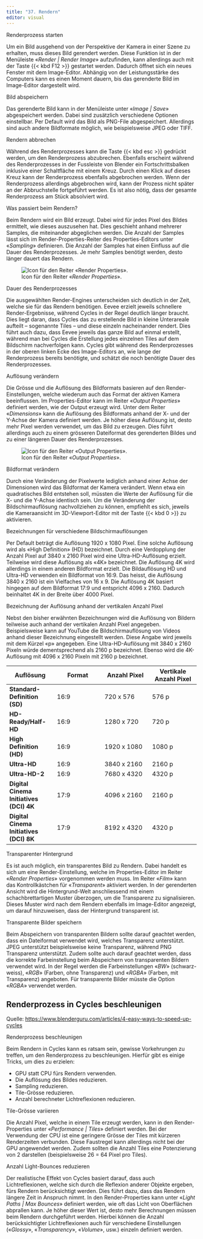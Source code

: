 ```yaml
---
title: "37. Rendern"
editor: visual
---
```


::: column-margin
Renderprozess starten
:::

Um ein Bild ausgehend von der Perspektive der Kamera in einer Szene zu erhalten, muss dieses Bild gerendert werden. Diese Funktion ist in der Menüleiste «*Render \| Render Image*» aufzufinden, kann allerdings auch mit der Taste {{< kbd F12 >}} gestartet werden. Dadurch öffnet sich ein neues Fenster mit dem Image-Editor. Abhängig von der Leistungsstärke des Computers kann es einen Moment dauern, bis das gerenderte Bild im Image-Editor dargestellt wird.

::: column-margin
Bild abspeichern
:::

Das gerenderte Bild kann in der Menüleiste unter «*Image \| Save*» abgespeichert werden. Dabei sind zusätzlich verschiedene Optionen einstellbar. Per Default wird das Bild als PNG-File abgespeichert. Allerdings sind auch andere Bildformate möglich, wie beispielsweise JPEG oder TIFF.

::: column-margin
Rendern abbrechen
:::

Während des Renderprozesses kann die Taste {{< kbd esc >}} gedrückt werden, um den Renderprozess abzubrechen. Ebenfalls erscheint während des Renderprozesses in der Fussleiste von Blender ein Fortschrittsbalken inklusive einer Schaltfläche mit einem Kreuz. Durch einen Klick auf dieses Kreuz kann der Renderprozess ebenfalls abgebrochen werden. Wenn der Renderprozess allerdings abgebrochen wird, kann der Prozess nicht später an der Abbruchstelle fortgeführt werden. Es ist also nötig, dass der gesamte Renderprozess am Stück absolviert wird.

::: column-margin
Was passiert beim Rendern?
:::

Beim Rendern wird ein Bild erzeugt. Dabei wird für jedes Pixel des Bildes ermittelt, wie dieses auszusehen hat. Dies geschieht anhand mehrerer Samples, die miteinander abgeglichen werden. Die Anzahl der Samples lässt sich im Render-Properties-Reiter des Properties-Editors unter «*Sampling*» definieren. Die Anzahl der Samples hat einen Einfluss auf die Dauer des Renderprozesses. Je mehr Samples benötigt werden, desto länger dauert das Rendern.

![Icon für den Reiter «*Render Properties*».](Images/Chapter_37/37_1_Render_Properties.png){#fig-1_1 fig-align="left"}

::: column-margin
Dauer des Renderprozesses
:::

Die ausgewählten Render-Engines unterscheiden sich deutlich in der Zeit, welche sie für das Rendern benötigen. Eevee erzielt jeweils schnellere Render-Ergebnisse, während Cycles in der Regel deutlich länger braucht. Dies liegt daran, dass Cycles das zu erstellende Bild in kleine Unterareale aufteilt – sogenannte Tiles – und diese einzeln nacheinander rendert. Dies führt auch dazu, dass Eevee jeweils das ganze Bild auf einmal erstellt, während man bei Cycles die Erstellung jedes einzelnen Tiles auf dem Bildschirm nachverfolgen kann. Cycles gibt während des Renderprozesses in der oberen linken Ecke des Image-Editors an, wie lange der Renderprozess bereits benötigte, und schätzt die noch benötigte Dauer des Renderprozesses.

::: column-margin
Auflösung verändern
:::

Die Grösse und die Auflösung des Bildformats basieren auf den Render-Einstellungen, welche wiederum auch das Format der aktiven Kamera beeinflussen. Im Properties-Editor kann im Reiter «*Output Properties*» definiert werden, wie der Output erzeugt wird. Unter dem Reiter «*Dimensions*» kann die Auflösung des Bildformats anhand der X- und der Y-Achse der Kamera definiert werden. Je höher diese Auflösung ist, desto mehr Pixel werden verwendet, um das Bild zu erzeugen. Dies führt allerdings auch zu einem grösseren Dateiformat des gerenderten Bildes und zu einer längeren Dauer des Renderprozesses.

![Icon für den Reiter «*Output Properties*».](Images/Chapter_37/37_2_Output_Properties.png){#fig-1_2 fig-align="left"}

::: column-margin
Bildformat verändern
:::

Durch eine Veränderung der Pixelwerte lediglich anhand einer Achse der Dimensionen wird das Bildformat der Kamera verändert. Wenn etwa ein quadratisches Bild entstehen soll, müssten die Werte der Auflösung für die X- und die Y-Achse identisch sein. Um die Veränderung der Bildschirmauflösung nachvollziehen zu können, empfiehlt es sich, jeweils die Kameraansicht im 3D-Viewport-Editor mit der Taste {{< kbd 0 >}} zu aktivieren.

::: column-margin
Bezeichnungen für verschiedene Bildschirmauflösungen
:::

Per Default beträgt die Auflösung 1920 x 1080 Pixel. Eine solche Auflösung wird als «High Definition» (HD) bezeichnet. Durch eine Verdopplung der Anzahl Pixel auf 3840 x 2160 Pixel wird eine Ultra-HD-Auflösung erzielt. Teilweise wird diese Auflösung als «4K» bezeichnet. Die Auflösung 4K wird allerdings in einem anderen Bildformat erzielt. Die Bildauflösung HD und Ultra-HD verwenden ein Bildformat von 16:9. Das heisst, die Auflösung 3840 x 2160 ist ein Vielfaches von 16 x 9. Die Auflösung 4K basiert hingegen auf dem Bildformat 17:9 und entspricht 4096 x 2160. Dadurch beinhaltet 4K in der Breite über 4000 Pixel.

::: column-margin
Bezeichnung der Auflösung anhand der vertikalen Anzahl Pixel
:::

Nebst den bisher erwähnten Bezeichnungen wird die Auflösung von Bildern teilweise auch anhand der vertikalen Anzahl Pixel angegeben. Beispielsweise kann auf YouTube die Bildschirmauflösung von Videos anhand dieser Bezeichnung eingestellt werden. Diese Angabe wird jeweils mit dem Kürzel «p» angegeben. Eine Ultra-HD-Auflösung mit 3840 x 2160 Pixeln würde dementsprechend als 2160 p bezeichnet. Ebenso wird die 4K-Auflösung mit 4096 x 2160 Pixeln mit 2160 p bezeichnet.

| Auflösung | Format | Anzahl Pixel | Vertikale Anzahl Pixel |
|------------------|------------------|------------------|------------------|
| **Standard-Definition (SD)** | 16:9 | 720 x 576 | 576 p |
| **HD-Ready/Half-HD** | 16:9 | 1280 x 720 | 720 p |
| **High Definition (HD)** | 16:9 | 1920 x 1080 | 1080 p |
| **Ultra-HD** | 16:9 | 3840 x 2160 | 2160 p |
| **Ultra-HD-2** | 16:9 | 7680 x 4320 | 4320 p |
| **Digital Cinema Initiatives (DCI) 4K** | 17:9 | 4096 x 2160 | 2160 p |
| **Digital Cinema Initiatives (DCI) 8K** | 17:9 | 8192 x 4320 | 4320 p |

::: column-margin
Transparenter Hintergrund
:::

Es ist auch möglich, ein transparentes Bild zu Rendern. Dabei handelt es sich um eine Render-Einstellung, welche im Properties-Editor im Reiter «*Render Properties*» vorgenommen werden muss. Im Reiter «*Film*» kann das Kontrollkästchen für «*Transparent*» aktiviert werden. In der gerenderten Ansicht wird die Hintergrund-Welt anschliessend mit einem schachbrettartigen Muster überzogen, um die Transparenz zu signalisieren. Dieses Muster wird nach dem Rendern ebenfalls im Image-Editor angezeigt, um darauf hinzuweisen, dass der Hintergrund transparent ist.

::: column-margin
Transparente Bilder speichern
:::

Beim Abspeichern von transparenten Bildern sollte darauf geachtet werden, dass ein Dateiformat verwendet wird, welches Transparenz unterstützt. JPEG unterstützt beispielsweise keine Transparenz, während PNG Transparenz unterstützt. Zudem sollte auch darauf geachtet werden, dass die korrekte Farbeinstellung beim Abspeichern von transparenten Bildern verwendet wird. In der Regel werden die Farbeinstellungen «*BW*» (schwarz-weiss), «*RGB*» (Farben, ohne Transparenz) und «*RGBA*» (Farben, mit Transparenz) angeboten. Für transparente Bilder müsste die Option «*RGBA*» verwendet werden.

## Renderprozess in Cycles beschleunigen

Quelle: <https://www.blenderguru.com/articles/4-easy-ways-to-speed-up-cycles>

::: column-margin
Renderprozess beschleunigen
:::

Beim Rendern in Cycles kann es ratsam sein, gewisse Vorkehrungen zu treffen, um den Renderprozess zu beschleunigen. Hierfür gibt es einige Tricks, um dies zu erzielen:

-   GPU statt CPU fürs Rendern verwenden.
-   Die Auflösung des Bildes reduzieren.
-   Sampling reduzieren.
-   Tile-Grösse reduzieren.
-   Anzahl berechneter Lichtreflexionen reduzieren.

::: column-margin
Tile-Grösse variieren
:::

Die Anzahl Pixel, welche in einem Tile erzeugt werden, kann in den Render-Properties unter «*Performance \| Tiles*» definiert werden. Bei der Verwendung der CPU ist eine geringere Grösse der Tiles mit kürzeren Renderzeiten verbunden. Diese Faustregel kann allerdings nicht bei der GPU angewendet werden. Zudem sollten die Anzahl Tiles eine Potenzierung von 2 darstellen (beispielsweise 26 = 64 Pixel pro Tiles).

::: column-margin
Anzahl Light-Bounces reduzieren
:::

Der realistische Effekt von Cycles basiert darauf, dass auch Lichtreflexionen, welche sich durch die Reflexion anderer Objekte ergeben, fürs Rendern berücksichtigt werden. Dies führt dazu, dass das Rendern längere Zeit in Anspruch nimmt. In den Render-Properties kann unter «*Light Paths \| Max Bounces*» definiert werden, wie oft das Licht von Oberflächen abprallen kann. Je höher dieser Wert ist, desto mehr Berechnungen müssen beim Rendern durchgeführt werden. Hierbei können die Anzahl berücksichtigter Lichtreflexionen auch für verschiedene Einstellungen («*Glossy*», «*Transparency*», «*Volume*», usw.) einzeln definiert werden.
